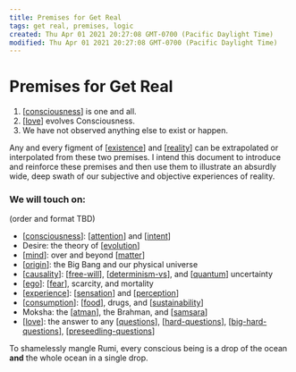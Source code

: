 ```yaml
---
title: Premises for Get Real
tags: get real, premises, logic
created: Thu Apr 01 2021 20:27:08 GMT-0700 (Pacific Daylight Time)
modified: Thu Apr 01 2021 20:27:08 GMT-0700 (Pacific Daylight Time)
---
```


# Premises for Get Real

1. [[consciousness]] is one and all.
2. [[love]] evolves Consciousness.
3. We have not observed anything else to exist or happen.

Any and every figment of [[existence]] and [[reality]] can be extrapolated or interpolated from these two premises. I intend this document to introduce and reinforce these premises and then use them to illustrate an absurdly wide, deep swath of our subjective and objective experiences of reality.

### We will touch on:

(order and format TBD)

- [[consciousness]]: [[attention]] and [[intent]]
- Desire: the theory of [[evolution]]
- [[mind]]: over and beyond [[matter]]
- [[origin]]: the Big Bang and our physical universe
- [[causality]]: [[free-will]], [[determinism-vs]], and [[quantum]] uncertainty
- [[ego]]: [[fear]], scarcity, and mortality
- [[experience]]: [[sensation]] and [[perception]]
- [[consumption]]: [[food]], drugs, and [[sustainability]]
- Moksha: the [[atman]], the Brahman, and [[samsara]]
- [[love]]: the answer to any [[questions]], [[hard-questions]], [[big-hard-questions]], [[preseedling-questions]]

To shamelessly mangle Rumi, every conscious being is a drop of the ocean **and** the whole ocean in a single drop.

[//begin]: # "Autogenerated link references for markdown compatibility"
[consciousness]: consciousness "Consciousness"
[love]: ../love "Love"
[existence]: ../existence "Existence"
[reality]: ../reality "Reality"
[consciousness]: consciousness "Consciousness"
[attention]: ../attention "Attention"
[intent]: ../intent "Intent"
[evolution]: ../evolution "Evolution"
[mind]: ../mind "Mind"
[matter]: ../matter "Matter"
[origin]: ../../../archives/roam/origin "Origin"
[causality]: ../causality "Causality"
[free-will]: ../free-will "Free Will"
[determinism-vs]: ../../../resources/Determinism/determinism-vs "Determinism vs. Teleonomy"
[quantum]: quantum "quantum"
[ego]: ../ego "Ego"
[fear]: ../fear "Fear"
[experience]: ../experience "experience"
[sensation]: sensation "sensation"
[perception]: ../perception "Perception"
[consumption]: ../consumption "Consumption"
[food]: ../../../archives/roam/food "Food"
[sustainability]: sustainability "sustainability"
[atman]: ../../stories/atman "Ātman"
[samsara]: samsara "samsara"
[love]: ../love "Love"
[questions]: ../../../archives/roam/questions "Questions"
[hard-questions]: ../../poetry/scraps/hard-questions "hard questions"
[big-hard-questions]: ../big-hard-questions "Big hard questions"
[preseedling-questions]: ../../poetry/the-otter-path/preseedling-questions "Preseedling Questions"
[//end]: # "Autogenerated link references"
